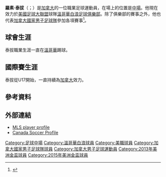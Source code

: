 {{Infobox football biography 
| name                 = 羅素·泰拔<br>Russell Teibert
| image                = Russ teibert.jpg
| image_size           = 
| fullname             = Russell Teibert
| birth_date           = {{birth date and age|1992|12|22}}
| birth_place          = {{CAN}}[[安大略省|安大略省]][[尼亞加拉瀑布城_(安大略省)|尼亞加拉瀑布城]]
| height               = {{height|ft=5|in=7}}
| position             = [[中場|中場]]
| currentclub          = [[溫哥華白帽足球會|溫哥華白浪]]
| clubnumber           = 31
| youthyears1          = 2008
| youthclubs1          = {{tsl|en|TFC Academy||多倫多FC學院}}
| years1               = 2008–2010
| clubs1               = [[溫哥華白浪足球會|溫哥華白浪預備隊]]
| caps1                = 26
| goals1               = 3
| years2               = 2010
| clubs2               = {{tsl|en|Vancouver Whitecaps (1986–2010)||溫哥華白浪}}
| caps2                = 1
| goals2               = 0
| years3               = 2011–
| clubs3               = [[溫哥華白浪足球會|溫哥華白浪]]
| caps3                = 269
| goals3               = 4
| years4               = 2011
| clubs4               = → 溫哥華白浪U-23
| caps4                = 1
| goals4               = 0
| years5               = 2012
| clubs5               = → 溫哥華白浪U-23
| caps5                = 1
| goals5               = 0
| nationalyears1       = 2009
| nationalteam1        = 加拿大U-17
| nationalcaps1        = 8
| nationalgoals1       = 3
| nationalyears2       = 2010
| nationalteam2        = 加拿大U-20
| nationalcaps2        = 4
| nationalgoals2       = 0
| nationalyears3       = 2012
| nationalteam3        = 加拿大U-23
| nationalcaps3        = 4
| nationalgoals3       = 0
| nationalyears4       = 2012–
| nationalteam4        = [[加拿大男足|加拿大]]
| nationalcaps4        = 27
| nationalgoals4       = 2
| medaltemplates       =
| pcupdate             = 2022-04-30
| ntupdate             = 2022-04-30
}}

'''羅素·泰拔'''（{{lang-en|Russell Teibert}}；{{bd|1992年|12月22日}}）是[[加拿大|加拿大]]的一位職業足球運動員，在場上的位置是[[中場_(足球)|中場]]。他現在效力於[[美國足球大聯盟|美國足球大聯盟]]球隊[[溫哥華白浪足球會|溫哥華白浪足球俱樂部]]。除了俱樂部的賽事之外，他也代表[[加拿大國家男子足球隊|加拿大國家男子足球隊]]參加各項賽事<ref>{{Cite Web|url=http://www.tsn.ca/whitecaps-teibert-back-with-canada-but-no-akindele-1.127025|title=Whitecaps' Teibert back with Canada, but no Akindele|date=November 6, 2014|access-date=2015-05-14|archive-date=2017-08-28|archive-url=https://web.archive.org/web/20170828105358/http://www.tsn.ca/whitecaps-teibert-back-with-canada-but-no-akindele-1.127025|dead-url=no}}</ref>。

==球會生涯==
泰拔職業生涯一直在[[溫哥華|溫哥華]]踢球。

==國際賽生涯==
泰拔從U17開始，一直持續為[[加拿大國家男子足球隊|加拿大]]效力。

==參考資料==
{{reflist}}

==外部連結==
* [http://www.mlssoccer.com/players/russell-teibert MLS player profile] {{Wayback|url=http://www.mlssoccer.com/players/russell-teibert |date=20130131024048 }}
* [http://www.canadasoccer.com/?t=roster&pid=3138 Canada Soccer Profile] {{Wayback|url=http://www.canadasoccer.com/?t=roster&pid=3138 |date=20150923221449 }}

{{2017年中北美金盃加拿大參賽名單}}
{{2019年中北美金盃加拿大參賽名單}}

{{DEFAULTSORT:Teibert, Russell}}

[[Category:足球中場|Category:足球中場]]
[[Category:溫哥華白浪球員|Category:溫哥華白浪球員]]
[[Category:美職球員|Category:美職球員]]
[[Category:加拿大國家男子足球隊球員|Category:加拿大國家男子足球隊球員]]
[[Category:加拿大男子足球運動員|Category:加拿大男子足球運動員]]
[[Category:2013年美洲金盃球員|Category:2013年美洲金盃球員]]
[[Category:2015年美洲金盃球員|Category:2015年美洲金盃球員]]